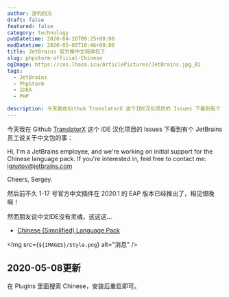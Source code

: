```yaml
---
author: 游钓四方
draft: false
featured: false
category: technology
pubDatetime: 2020-04-26T09:25+08:00
modDatetime: 2020-05-08T10:46+08:00
title: JetBrains 官方推中文简体包了
slug: phpstorm-official-Chinese
ogImage: https://cos.lhasa.icu/ArticlePictures/JetBrains.jpg_81
tags:
  - JetBrains
  - PhpStorm
  - IDEA
  - PHP

description: 今天我在Github TranslatorX 这个IDE汉化项目的 Issues 下看到有个 JetBrains 员工说关于中文包的事
---
```



今天我在 Github [TranslatorX](https://github.com/pingfangx/TranslatorX) 这个 IDE 汉化项目的 Issues 下看到有个 JetBrains 员工说关于中文包的事：

Hi, I'm a JetBrains employee, and we're working on initial support for the Chinese language pack. If you're interested in, feel free to contact me: [ignatov@jetbrains.com](mailto:ignatov@jetbrains.com)

Cheers, Sergey.

然后前不久 1-17 号官方中文插件在 2020.1 的 EAP 版本已经推出了，相见恨晚啊！

然而朋友说中文IDE没有灵魂，这这这...

- [Chinese (Simplified) Language Pack](https://plugins.jetbrains.com/plugin/13710-chinese-simplified-language-pack)

<Img src={`${IMAGES}/Style.png`} alt="消息" />

## 2020-05-08更新

在 Plugins 里面搜索 Chinese，安装后重启即可。